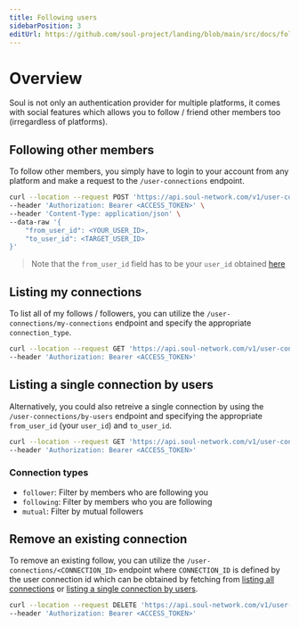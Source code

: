 ```yaml
---
title: Following users
sidebarPosition: 3
editUrl: https://github.com/soul-project/landing/blob/main/src/docs/following-users.mdx
---
```


# Overview

Soul is not only an authentication provider for multiple platforms, it comes with social features
which allows you to follow / friend other members too (irregardless of platforms).

## Following other members

To follow other members, you simply have to login to your account from any platform and make a request
to the `/user-connections` endpoint.

```bash
curl --location --request POST 'https://api.soul-network.com/v1/user-connections' \
--header 'Authorization: Bearer <ACCESS_TOKEN>' \
--header 'Content-Type: application/json' \
--data-raw '{
    "from_user_id": <YOUR_USER_ID>,
    "to_user_id": <TARGET_USER_ID>
}'
```

> Note that the `from_user_id` field has to be your `user_id`
> obtained [here](/docs/getting-started#retrieving-my-account-information)

## Listing my connections

To list all of my follows / followers, you can utilize the `/user-connections/my-connections`
endpoint and specify the appropriate `connection_type`.

```bash
curl --location --request GET 'https://api.soul-network.com/v1/user-connections/my-connections?connection_type=following&num_items_per_page=10&page=1' \
--header 'Authorization: Bearer <ACCESS_TOKEN>'
```

## Listing a single connection by users

Alternatively, you could also retreive a single connection by using the `/user-connections/by-users`
endpoint and specifying the appropriate `from_user_id` (your `user_id`) and `to_user_id`.

```bash
curl --location --request GET 'https://api.soul-network.com/v1/user-connections/by-users?from_user_id=<FROM_USER_ID>&to_user_id=<TO_USER_ID>' \
--header 'Authorization: Bearer <ACCESS_TOKEN>'
```

### Connection types

- `follower`: Filter by members who are following you
- `following`: Filter by members who you are following
- `mutual`: Filter by mutual followers

## Remove an existing connection

To remove an existing follow, you can utilize the `/user-connections/<CONNECTION_ID>` endpoint where `CONNECTION_ID` is
defined by the user connection id which can be obtained by fetching from
[listing all connections](/docs/following-users#listing-my-connections)
or [listing a single connection by users](/docs/following-users#listing-a-single-connection-by-users).

```bash
curl --location --request DELETE 'https://api.soul-network.com/v1/user-connections/<CONNECTION_ID>' \
--header 'Authorization: Bearer <ACCESS_TOKEN>'
```
